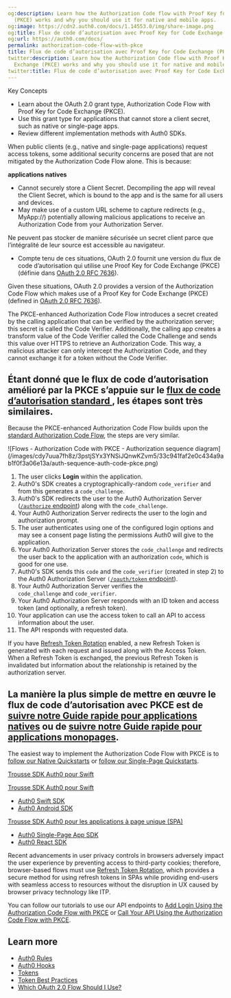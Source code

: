 ```yaml
---
og:description: Learn how the Authorization Code flow with Proof Key for Code Exchange
  (PKCE) works and why you should use it for native and mobile apps.
og:image: https://cdn2.auth0.com/docs/1.14553.0/img/share-image.png
og:title: Flux de code d’autorisation avec Proof Key for Code Exchange (PKCE)
og:url: https://auth0.com/docs/
permalink: authorization-code-flow-with-pkce
title: Flux de code d’autorisation avec Proof Key for Code Exchange (PKCE)
twitter:description: Learn how the Authorization Code flow with Proof Key for Code
  Exchange (PKCE) works and why you should use it for native and mobile apps.
twitter:title: Flux de code d’autorisation avec Proof Key for Code Exchange (PKCE)
---
```


<Card title="Overview">

Key Concepts

* Learn about the OAuth 2.0 grant type, Authorization Code Flow with Proof Key for Code Exchange (PKCE).
* Use this grant type for applications that cannot store a client secret, such as native or single-page apps.
* Review different implementation methods with Auth0 SDKs.

</Card>

When <Tooltip tip="Public Client: Client (application) that cannot hold credentials securely. Examples include a native desktop or mobile application and a JavaScript-based client-side web application (such as a single-page app (SPA))." cta="View Glossary" href="/docs/glossary?term=public+clients">public clients</Tooltip> (e.g., native and single-page applications) request <Tooltip tip="Public Client: Client (application) that cannot hold credentials securely. Examples include a native desktop or mobile application and a JavaScript-based client-side web application (such as a single-page app (SPA))." cta="View Glossary" href="/docs/glossary?term=access+tokens">access tokens</Tooltip>, some additional security concerns are posed that are not mitigated by the Authorization Code Flow alone. This is because:

**applications natives**

* Cannot securely store a <Tooltip tip="Client Secret: Secret used by a client (application) to authenticate with the Authorization Server; it should be known to only the client and the Authorization Server and must be sufficiently random to not be guessable." cta="View Glossary" href="/docs/glossary?term=Client+Secret">Client Secret</Tooltip>. Decompiling the app will reveal the <Tooltip tip="Client Secret: Secret used by a client (application) to authenticate with the Authorization Server; it should be known to only the client and the Authorization Server and must be sufficiently random to not be guessable." cta="View Glossary" href="/docs/glossary?term=Client+Secret">Client Secret</Tooltip>, which is bound to the app and is the same for all users and devices.
* May make use of a custom URL scheme to capture redirects (e.g., MyApp://) potentially allowing malicious applications to receive an <Tooltip tip="Authorization Server: Centralized server that contributes to defining the boundaries of a user’s access. For example, your authorization server can control the data, tasks, and features available to a user." cta="View Glossary" href="/docs/glossary?term=Authorization+Code">Authorization Code</Tooltip> from your <Tooltip tip="Authorization Code: Random string generated by the authorization server and returned to the application as part of the authorization response when using the Authorization Code Flow (either with or without PKCE)." cta="View Glossary" href="/docs/glossary?term=Authorization+Server">Authorization Server</Tooltip>.

Ne peuvent pas stocker de manière sécurisée un secret client parce que l’intégralité de leur source est accessible au navigateur.

* Compte tenu de ces situations, OAuth 2.0 fournit une version du flux de code d’autorisation qui utilise une Proof Key for Code Exchange (PKCE) (définie dans [OAuth 2.0 RFC 7636]()).

Given these situations, <Tooltip tip="OAuth 2.0: Authorization framework that defines authorization protocols and workflows." cta="View Glossary" href="/docs/glossary?term=OAuth+2.0">OAuth 2.0</Tooltip> provides a version of the Authorization Code Flow which makes use of a Proof Key for Code Exchange (PKCE) (defined in [OAuth 2.0 RFC 7636](https://tools.ietf.org/html/rfc7636)).

The PKCE-enhanced Authorization Code Flow introduces a secret created by the calling application that can be verified by the <Tooltip tip="Authorization Server: Centralized server that contributes to defining the boundaries of a user’s access. For example, your authorization server can control the data, tasks, and features available to a user." cta="View Glossary" href="/docs/glossary?term=authorization+server">authorization server</Tooltip>; this secret is called the Code Verifier. Additionally, the calling app creates a transform value of the Code Verifier called the Code Challenge and sends this value over HTTPS to retrieve an Authorization Code. This way, a malicious attacker can only intercept the Authorization Code, and they cannot exchange it for a token without the Code Verifier.

## Étant donné que le flux de code d’autorisation amélioré par la PKCE s’appuie sur le [flux de code d’autorisation standard ](/login/flows/authorization-code-flow), les étapes sont très similaires.

Because the PKCE-enhanced Authorization Code Flow builds upon the [standard Authorization Code Flow](/docs/get-started/authentication-and-authorization-flow/authorization-code-flow), the steps are very similar.

<Frame>![Flows - Authorization Code with PKCE - Authorization sequence diagram](/images/cdy7uua7fh8z/3pstjSYx3YNSiJQnwKZvm5/33c941faf2e0c434a9ab1f0f3a06e13a/auth-sequence-auth-code-pkce.png)</Frame>

1. The user clicks **Login** within the application.
2. Auth0's SDK creates a cryptographically-random `code_verifier` and from this generates a `code_challenge`.
3. Auth0's SDK redirects the user to the Auth0 Authorization Server ([`/authorize` endpoint](https://auth0.com/docs/api/authentication#authorization-code-grant-pkce-)) along with the `code_challenge`.
4. Your Auth0 Authorization Server redirects the user to the login and authorization prompt.
5. The user authenticates using one of the configured login options and may see a consent page listing the permissions Auth0 will give to the application.
6. Your Auth0 Authorization Server stores the `code_challenge` and redirects the user back to the application with an authorization `code`, which is good for one use.
7. Auth0's SDK sends this `code` and the `code_verifier` (created in step 2) to the Auth0 Authorization Server `(`[`/oauth/token` endpoint](https://auth0.com/docs/api/authentication?http#authorization-code-flow-with-pkce44)).
8. Your Auth0 Authorization Server verifies the `code_challenge` and `code_verifier`.
9. Your Auth0 Authorization Server responds with an ID token and access token (and optionally, a refresh token).
10. Your application can use the access token to call an API to access information about the user.
11. The API responds with requested data.

<Callout icon="file-lines" color="#0EA5E9" iconType="regular">

If you have [Refresh Token Rotation](/docs/secure/tokens/refresh-tokens/refresh-token-rotation) enabled, a new Refresh Token is generated with each request and issued along with the Access Token. When a Refresh Token is exchanged, the previous Refresh Token is invalidated but information about the relationship is retained by the authorization server.

</Callout>

## La manière la plus simple de mettre en œuvre le flux de code d’autorisation avec PKCE est de [suivre notre Guide rapide pour applications natives](/quickstart/native) ou de [suivre notre Guide rapide pour applications monopages](/quickstart/spa).

The easiest way to implement the Authorization Code Flow with PKCE is to [follow our Native Quickstarts](/docs/quickstart/native) or [follow our Single-Page Quickstarts](/docs/quickstart/spa).

[Trousse SDK Auth0 pour Swift](/libraries/auth0-swift)

[Trousse SDK Auth0 pour Swift](/libraries/auth0-swift)

* [Auth0 Swift SDK](/docs/libraries/auth0-swift)
* [Auth0 Android SDK](/docs/libraries/auth0-android)

[Trousse SDK Auth0 pour les applications à page unique (SPA)](/libraries/auth0-single-page-app-sdk)

* [Auth0 Single-Page App SDK](/docs/libraries/auth0-single-page-app-sdk)
* [Auth0 React SDK](/docs/libraries/auth0-react)

<Callout icon="file-lines" color="#0EA5E9" iconType="regular">

Recent advancements in user privacy controls in browsers adversely impact the user experience by preventing access to third-party cookies; therefore, browser-based flows must use [Refresh Token Rotation](/docs/secure/tokens/refresh-tokens/refresh-token-rotation), which provides a secure method for using refresh tokens in SPAs while providing end-users with seamless access to resources without the disruption in UX caused by browser privacy technology like ITP.

</Callout>

You can follow our tutorials to use our API endpoints to [Add Login Using the Authorization Code Flow with PKCE](/docs/get-started/authentication-and-authorization-flow/authorization-code-flow-with-pkce/add-login-using-the-authorization-code-flow-with-pkce) or [Call Your API Using the Authorization Code Flow with PKCE](/docs/get-started/authentication-and-authorization-flow/authorization-code-flow-with-pkce/call-your-api-using-the-authorization-code-flow-with-pkce).

## Learn more

* [Auth0 Rules](/docs/customize/rules)
* [Auth0 Hooks](/docs/customize/hooks)
* [Tokens](/docs/secure/tokens)
* [Token Best Practices](/docs/secure/tokens/token-best-practices)
* [Which OAuth 2.0 Flow Should I Use?](/docs/get-started/authentication-and-authorization-flow/which-oauth-2-0-flow-should-i-use)